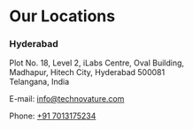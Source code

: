 

<SEO title="Contact" />

<ContactForm />

<div class="container is-fluid">

<h1>Our Locations</h1>
<h3>Hyderabad</h3>
<div class="content is-small">
<p>
Plot No. 18, Level 2, iLabs Centre, Oval Building, <br/>
Madhapur, Hitech City, Hyderabad 500081 <br/>
Telangana, India
</p>
<p> E-mail: <a style={{textDecoration: 'none'}} href="mailto:info@technovature.com?Subject=Hello" target="_top">info@technovature.com </a> </p>
<p> Phone: <a style={{textDecoration: 'none'}} href="tel:7013175234">+91 7013175234 </a> </p>
</div>
</div>

